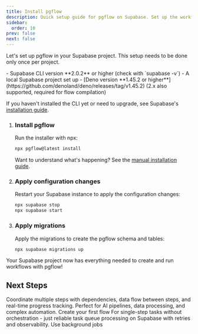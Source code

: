 ```yaml
---
title: Install pgflow
description: Quick setup guide for pgflow on Supabase. Set up the workflow engine in your project with a simple npx command.
sidebar:
  order: 10
prev: false
next: false
---
```



Let's set up pgflow in your Supabase project. This setup needs to be done only once per project.

<Aside type="caution" title="Prerequisites">
- Supabase CLI version **2.0.2** or higher (check with `supabase -v`)
- A local Supabase project set up
- [Deno version **1.45.2 or higher**](https://github.com/denoland/deno/releases/tag/v1.45.2) (2.x also supported, required for flow compilation)


If you haven't installed the CLI yet or need to upgrade, see Supabase's [installation guide](https://supabase.com/docs/guides/cli).
</Aside>

<Steps>

1. ### Install pgflow

   Run the installer with npx:

   ```bash frame="none"
   npx pgflow@latest install
   ```

   Want to understand what's happening? See the [manual installation guide](/reference/apis/manual-installation/).

2. ### Apply configuration changes

   Restart your Supabase instance to apply the configuration changes:

   ```bash frame="none"
   npx supabase stop
   npx supabase start
   ```

3. ### Apply migrations

   Apply the migrations to create the pgflow schema and tables:

   ```bash frame="none"
   npx supabase migrations up
   ```

</Steps>

Your Supabase project now has everything needed to create and run workflows with pgflow!

## Next Steps


<Card title="Build Multi-Step Workflows" icon="rocket">
  Coordinate multiple steps with dependencies, data flow between steps, and real-time progress tracking. Perfect for AI pipelines, data processing, and complex automation.

  <LinkButton href="/get-started/flows/create-flow/" variant="primary" icon="rocket">
    Create your first flow
  </LinkButton>
</Card>

<Card title="Need simple background jobs?">
  For single-step tasks without orchestration - just reliable task queue processing on Supabase with retries and observability.

  <LinkButton href="/get-started/background-jobs/create-worker/" variant="minimal" icon="right-arrow">
    Use background jobs
  </LinkButton>
</Card>
